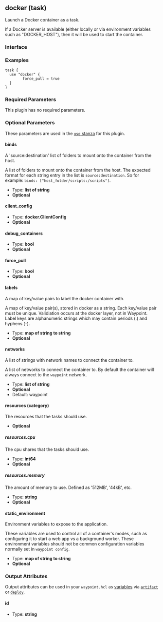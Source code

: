 ## docker (task)

Launch a Docker container as a task.

If a Docker server is available (either locally or via environment variables
such as "DOCKER_HOST"), then it will be used to start the container.

### Interface

### Examples

```hcl
task {
  use "docker" {
		force_pull = true
  }
}
```

### Required Parameters

This plugin has no required parameters.

### Optional Parameters

These parameters are used in the [`use` stanza](/waypoint/docs/waypoint-hcl/use) for this plugin.

#### binds

A 'source:destination' list of folders to mount onto the container from the host.

A list of folders to mount onto the container from the host. The expected format for each string entry in the list is `source:destination`. So for example: `binds: ["host_folder/scripts:/scripts"]`.

- Type: **list of string**
- **Optional**

#### client_config

- Type: **docker.ClientConfig**
- **Optional**

#### debug_containers

- Type: **bool**
- **Optional**

#### force_pull

- Type: **bool**
- **Optional**

#### labels

A map of key/value pairs to label the docker container with.

A map of key/value pair(s), stored in docker as a string. Each key/value pair must be unique. Validiation occurs at the docker layer, not in Waypoint. Label keys are alphanumeric strings which may contain periods (.) and hyphens (-).

- Type: **map of string to string**
- **Optional**

#### networks

A list of strings with network names to connect the container to.

A list of networks to connect the container to. By default the container will always connect to the `waypoint` network.

- Type: **list of string**
- **Optional**
- Default: waypoint

#### resources (category)

The resources that the tasks should use.

- **Optional**

##### resources.cpu

The cpu shares that the tasks should use.

- Type: **int64**
- **Optional**

##### resources.memory

The amount of memory to use. Defined as '512MB', '44kB', etc.

- Type: **string**
- **Optional**

#### static_environment

Environment variables to expose to the application.

These variables are used to control all of a container's modes, such as configuring it to start a web app vs a background worker. These environment variables should not be common configuration variables normally set in `waypoint config`.

- Type: **map of string to string**
- **Optional**

### Output Attributes

Output attributes can be used in your `waypoint.hcl` as [variables](/waypoint/docs/waypoint-hcl/variables) via [`artifact`](/waypoint/docs/waypoint-hcl/variables/artifact) or [`deploy`](/waypoint/docs/waypoint-hcl/variables/deploy).

#### id

- Type: **string**
